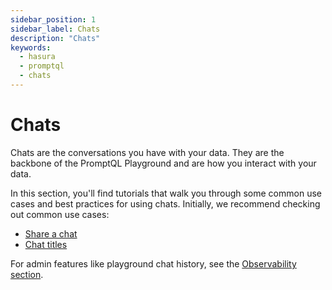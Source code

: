 ```yaml
---
sidebar_position: 1
sidebar_label: Chats
description: "Chats"
keywords:
  - hasura
  - promptql
  - chats
---
```


# Chats

Chats are the conversations you have with your data. They are the backbone of the PromptQL Playground and are how you
interact with your data.

In this section, you'll find tutorials that walk you through some common use cases and best practices for using chats.
Initially, we recommend checking out common use cases:

- [Share a chat](/promptql-playground/chats/shared-chats.mdx)
- [Chat titles](/promptql-playground/chats/chat-titles.mdx)

For admin features like playground chat history, see the [Observability section](/observability/chat-history).
